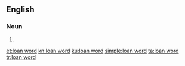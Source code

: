 {{also|loanword}}
==English==

===Noun===
{{en-noun}}

# {{alternative form of|loanword|lang=en}}

[[et:loan word]]
[[kn:loan word]]
[[ku:loan word]]
[[simple:loan word]]
[[ta:loan word]]
[[tr:loan word]]